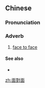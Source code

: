 {{also|面对面}}
==Chinese==
{{zh-forms|s=面对面}}

===Pronunciation===
{{zh-pron
|m=miànduìmiàn
|c=min6 deoi3 min6
|mn=bīn-tùi-bīn
|cat=adv
}}

===Adverb===
{{zh-adv}}

# [[face to face]]

====See also====
* {{zh-l|面對}}

[[zh:面對面]]